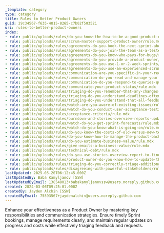 ```yaml
---
_template: category
type: category
title: Rules to Better Product Owners
guid: 29c34567-f635-4815-8265-c7b02f503521
uri: rules-to-better-product-owners
index:
- rule: public/uploads/rules/do-you-know-the-how-to-be-a-good-product-owner/rule.mdx
- rule: public/uploads/rules/scrum-master-support-product-owner/rule.mdx
- rule: public/uploads/rules/agreements-do-you-book-the-next-sprint-ahead-of-time/rule.mdx
- rule: public/uploads/rules/agreements-do-you-join-the-team-as-a-tester/rule.mdx
- rule: public/uploads/rules/agreements-do-you-know-who-pays-for-bugs/rule.mdx
- rule: public/uploads/rules/agreements-do-you-provide-a-product-owner/rule.mdx
- rule: public/uploads/rules/agreements-do-you-use-1-or-2-week-sprints/rule.mdx
- rule: public/uploads/rules/agreements-do-you-use-an-experienced-scrum-master-or-project-manager/rule.mdx
- rule: public/uploads/rules/communication-are-you-specific-in-your-requirements/rule.mdx
- rule: public/uploads/rules/communication-do-you-read-and-manage-your-emails-carefully/rule.mdx
- rule: public/uploads/rules/communication-do-you-respond-to-queries-quickly/rule.mdx
- rule: public/uploads/rules/communicate-your-product-status/rule.mdx
- rule: public/uploads/rules/triaging-do-you-remember-that-any-changes-you-request-will-impact-on-budget-and-time/rule.mdx
- rule: public/uploads/rules/triaging-do-you-understand-deadlines-often-move-or-scope-has-to-change/rule.mdx
- rule: public/uploads/rules/triaging-do-you-understand-that-all-feedback-will-be-worked-on-in-the-next-sprint/rule.mdx
- rule: public/uploads/rules/watch-are-you-aware-of-existing-issues/rule.mdx
- rule: public/uploads/rules/watch-do-you-conduct-user-acceptance-testing-thoroughly/rule.mdx
- rule: public/uploads/rules/acceptance-criteria/rule.mdx
- rule: public/uploads/rules/burndown-and-stories-overview-reports-updates/rule.mdx
- rule: public/uploads/rules/watch-do-you-get-sprint-forecasts/rule.mdx
- rule: public/uploads/rules/watch-do-you-know-what-is-going-on/rule.mdx
- rule: public/uploads/rules/do-you-know-the-costs-of-old-versus-new-technologies/rule.mdx
- rule: public/uploads/rules/do-you-know-how-to-manage-the-product-backlog/rule.mdx
- rule: public/uploads/rules/do-you-estimate-business-value/rule.mdx
- rule: public/uploads/rules/give-emails-a-business-value/rule.mdx
- rule: public/uploads/rules/technical-debt/rule.mdx
- rule: public/uploads/rules/do-you-use-stories-overview-report-to-find-out-where-the-project-is-at/rule.mdx
- rule: public/uploads/rules/product-owner-do-you-know-how-to-update-the-backlog/rule.mdx
- rule: public/uploads/rules/triaging-do-you-correctly-triage-additional-item-requests/rule.mdx
- rule: public/uploads/rules/disagreeing-with-powerful-stakeholders/rule.mdx
lastUpdated: 2025-05-20T06:12:45.000Z
lastUpdatedBy: Baba Kamyljanov [SSW]
lastUpdatedByEmail: 138548013+babakamyljanovssw@users.noreply.github.com
created: 2024-03-06T09:25:01.000Z
createdBy: Jayden Alchin [SSW]
createdByEmail: 75593567+jaydenalchin@users.noreply.github.com
---
```


Enhance your effectiveness as a Product Owner by mastering key responsibilities and communication strategies. Ensure timely Sprint bookings, manage requirements clearly, and maintain regular updates on progress and costs while effectively triaging feedback and requests.
